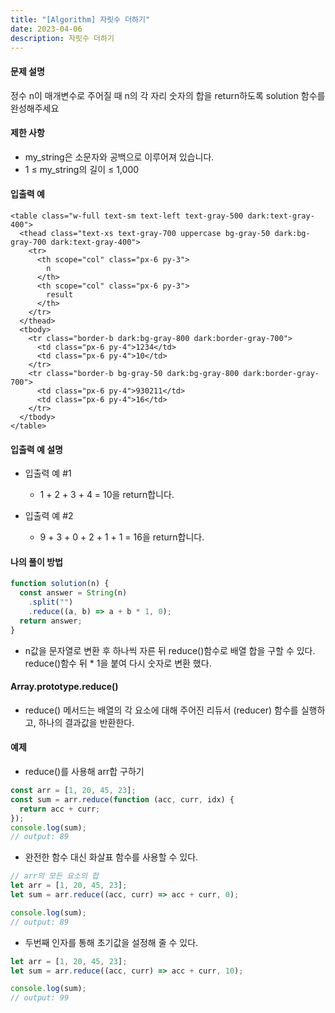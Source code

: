 ```yaml
---
title: "[Algorithm] 자릿수 더하기"
date: 2023-04-06
description: 자릿수 더하기
---
```


#### 문제 설명

정수 n이 매개변수로 주어질 때 n의 각 자리 숫자의 합을 return하도록 solution 함수를 완성해주세요

#### 제한 사항

- my_string은 소문자와 공백으로 이루어져 있습니다.
- 1 ≤ my_string의 길이 ≤ 1,000

#### 입출력 예

    <table class="w-full text-sm text-left text-gray-500 dark:text-gray-400">
      <thead class="text-xs text-gray-700 uppercase bg-gray-50 dark:bg-gray-700 dark:text-gray-400">
        <tr>
          <th scope="col" class="px-6 py-3">
            n
          </th>
          <th scope="col" class="px-6 py-3">
            result
          </th>
        </tr>
      </thead>
      <tbody>
        <tr class="border-b dark:bg-gray-800 dark:border-gray-700">
          <td class="px-6 py-4">1234</td>
          <td class="px-6 py-4">10</td>
        </tr>
        <tr class="border-b bg-gray-50 dark:bg-gray-800 dark:border-gray-700">
          <td class="px-6 py-4">930211</td>
          <td class="px-6 py-4">16</td>
        </tr>
      </tbody>
    </table>

#### 입출력 예 설명

- 입출력 예 #1

  - 1 + 2 + 3 + 4 = 10을 return합니다.

- 입출력 예 #2

  - 9 + 3 + 0 + 2 + 1 + 1 = 16을 return합니다.

#### 나의 풀이 방법

```js
function solution(n) {
  const answer = String(n)
    .split("")
    .reduce((a, b) => a + b * 1, 0);
  return answer;
}
```

- n값을 문자열로 변환 후 하나씩 자른 뒤 reduce()함수로 배열 합을 구할 수 있다. reduce()함수 뒤 \* 1을 붙여 다시 숫자로 변환 했다.

#### Array.prototype.reduce()

- reduce() 메서드는 배열의 각 요소에 대해 주어진 리듀서 (reducer) 함수를 실행하고, 하나의 결과값을 반환한다.

#### 예제

- reduce()를 사용해 arr합 구하기

```js
const arr = [1, 20, 45, 23];
const sum = arr.reduce(function (acc, curr, idx) {
  return acc + curr;
});
console.log(sum);
// output: 89
```

- 완전한 함수 대신 화살표 함수를 사용할 수 있다.

```js
// arr의 모든 요소의 합
let arr = [1, 20, 45, 23];
let sum = arr.reduce((acc, curr) => acc + curr, 0);

console.log(sum);
// output: 89
```

- 두번째 인자를 통해 초기값을 설정해 줄 수 있다.

```js
let arr = [1, 20, 45, 23];
let sum = arr.reduce((acc, curr) => acc + curr, 10);

console.log(sum);
// output: 99
```
